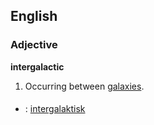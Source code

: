 ==English==

===Adjective===
'''intergalactic'''
# Occurring between [[galaxies]].

===={{trans}}====
*{{sv}}: [[intergalaktisk]]